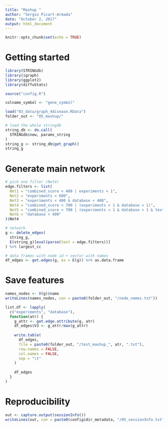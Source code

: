 ```yaml
---
title: "Mashup "
author: "Sergio Picart-Armada"
date: "October 2, 2017"
output: html_document
---
```


```r
knitr::opts_chunk$set(echo = TRUE)
```

# Getting started

```r
library(STRINGdb)
library(igraph)
library(ggplot2)
library(diffuStats)

source("config.R")

colname_symbol <- "gene_symbol"

load("03_data/graph_4disease.RData")
folder_out <- "05_mashup/"

# load the whole stringdb
string_db <- do.call(
  STRINGdb$new, params_string
)
string_g <- string_db$get_graph()
string_g
```

# Generate main network

```r
# pick one filter (Net4)
edge.filters <- list(
  Net1 = "combined_score < 400 | experiments < 1", 
  Net2 = "experiments < 600", 
  Net3 = "experiments < 400 & database < 400", 
  Net4 = "combined_score < 700 | (experiments < 1 & database < 1)", 
  Net5 = "combined_score < 700 | (experiments < 1 & database < 1 & textmining < 900)", 
  Net6 = "database < 400" 
)$Net4

# network
g <- delete_edges(
  string_g, 
  E(string_g)[eval(parse(text = edge.filters))]
) %>% largest_cc

# data frames with node id + vector with names
df_edges <- get.edges(g, es = E(g)) %>% as.data.frame
```

# Save features

```r
names_nodes <- V(g)$name
writeLines(names_nodes, con = paste0(folder_out, "/node_names.txt"))

list.df <- lapply(
  c("experiments", "database"), 
  function(atr) {
    g_attr <- get.edge.attribute(g, atr)
    df_edges$V3 <- g_attr/max(g_attr)
    
    write.table(
      df_edges, 
      file = paste0(folder_out, "/test_mashup_", atr, ".txt"), 
      row.names = FALSE, 
      col.names = FALSE, 
      sep = "\t"
    )
    
    df_edges
  }
)
```

# Reproducibility

```r
out <- capture.output(sessionInfo())
writeLines(out, con = paste0(config$dir_metadata, "/05_sessionInfo.txt"))
```

